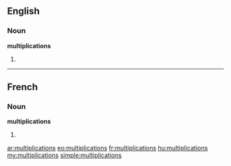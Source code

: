 ==English==

===Noun===
'''multiplications'''

# {{plural of|multiplication}}

----

==French==

===Noun===
'''multiplications''' {{f}}

# {{plural of|multiplication|lang=fr}}

[[ar:multiplications]]
[[eo:multiplications]]
[[fr:multiplications]]
[[hu:multiplications]]
[[my:multiplications]]
[[simple:multiplications]]